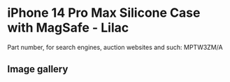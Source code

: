 # iPhone 14 Pro Max Silicone Case with MagSafe - Lilac

Part number, for search engines, auction websites and such: MPTW3ZM/A

## Image gallery

<div style={{ width: "768px" }}>
  <GalleryComponent
    images={[
      {
        original: "/everysource/MPTW3",
        thumbnail: "/everypreview/MPTW3",
      },
      {
        original: "/everysource/MPTW3_AV1",
        thumbnail: "/everypreview/MPTW3_AV1",
      },
      {
        original: "/everysource/MPTW3_AV2",
        thumbnail: "/everypreview/MPTW3_AV2",
      },
      {
        original: "/everysource/MPTW3_AV3",
        thumbnail: "/everypreview/MPTW3_AV3",
      }
    ]}
  />
</div>